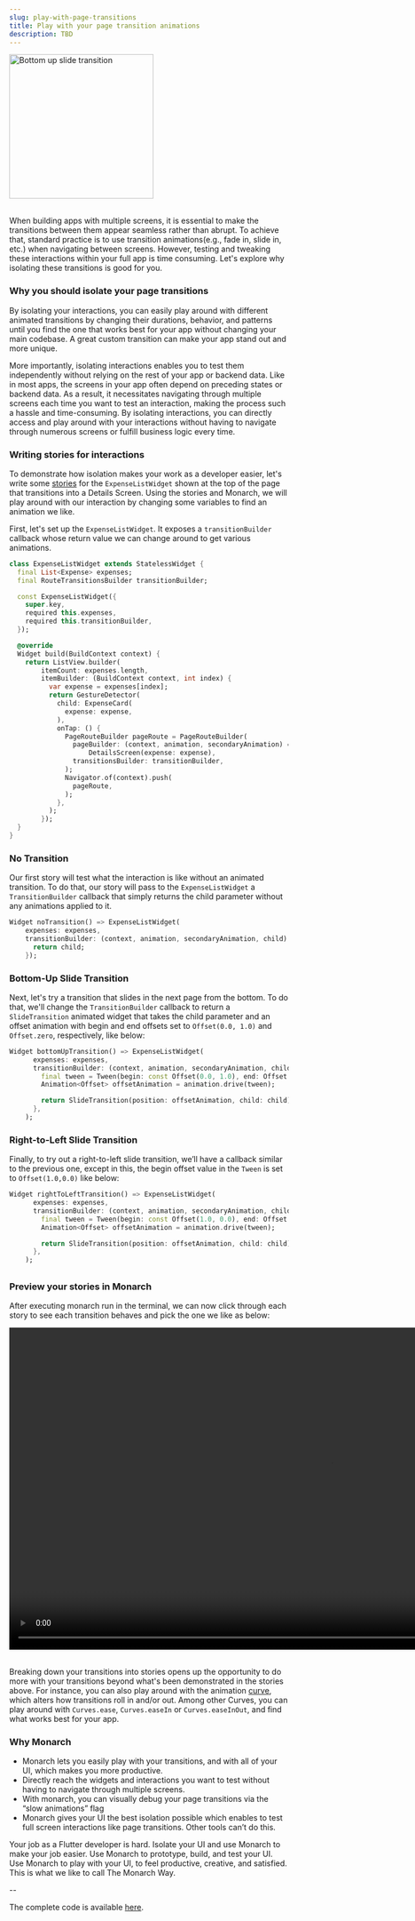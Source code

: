 ```yaml
---
slug: play-with-page-transitions
title: Play with your page transition animations
description: TBD
---
```


<div className="docs-intro">
    <img className="docs-screenshot macos" alt="Bottom up slide transition" src={interactions_app} width="260px"/>
</div>
<br/>

When building apps with multiple screens, it is essential to make the transitions between them appear seamless rather than
 abrupt. To achieve that, standard practice is to use transition animations(e.g., fade in, slide in, etc.) when navigating 
 between screens. However, testing and tweaking these interactions within your full app is time consuming. Let's explore why
  isolating these transitions is good for you.

### Why you should isolate your page transitions

By isolating your interactions, you can easily play around with different animated transitions by changing their durations, 
behavior, and patterns until you find the one that works best for your app without changing your main codebase. A great 
custom transition can make your app stand out and more unique.

More importantly, isolating interactions enables you to test them independently without relying on the rest of your app or 
backend data. Like in most apps, the screens in your app often depend on preceding states or backend data. As a result, it 
necessitates navigating through multiple screens each time you want to test an interaction, making the process such a hassle
 and time-consuming. By isolating interactions, you can directly access and play around with your interactions without having
  to navigate through numerous screens or fulfill business logic every time.


### Writing stories for interactions

To demonstrate how isolation makes your work as a developer easier, let's write some [stories](/docs/write-first-story) for the `ExpenseListWidget` shown
 at the top of the page that transitions into a Details Screen. Using the stories and Monarch, we will play around with our 
 interaction by changing some variables to find an animation we like.

First, let's set up the `ExpenseListWidget`. It exposes a `transitionBuilder` callback whose return value we can change around to
 get various animations.

```dart
class ExpenseListWidget extends StatelessWidget {
  final List<Expense> expenses;
  final RouteTransitionsBuilder transitionBuilder;

  const ExpenseListWidget({
    super.key,
    required this.expenses,
    required this.transitionBuilder,
  });

  @override
  Widget build(BuildContext context) {
    return ListView.builder(
        itemCount: expenses.length,
        itemBuilder: (BuildContext context, int index) {
          var expense = expenses[index];
          return GestureDetector(
            child: ExpenseCard(
              expense: expense,
            ),
            onTap: () {
              PageRouteBuilder pageRoute = PageRouteBuilder(
                pageBuilder: (context, animation, secondaryAnimation) =>
                    DetailsScreen(expense: expense),
                transitionsBuilder: transitionBuilder,
              );
              Navigator.of(context).push(
                pageRoute,
              );
            },
          );
        });
  }
}
```
### No Transition

Our first story will test what the interaction is like without an animated transition. To do that, our story will pass to the 
`ExpenseListWidget` a `TransitionBuilder` callback that simply returns the child parameter without any animations applied to it. 

```dart
Widget noTransition() => ExpenseListWidget(
    expenses: expenses,
    transitionBuilder: (context, animation, secondaryAnimation, child) {
      return child;
    });
```

### Bottom-Up Slide Transition

Next, let's try a transition that slides in the next page from the bottom. To do that, we'll change the `TransitionBuilder` 
callback to return a `SlideTransition` animated widget that takes the child parameter and an offset animation with begin and end 
offsets set to `Offset(0.0, 1.0)` and `Offset.zero`, respectively, like below:

```dart
Widget bottomUpTransition() => ExpenseListWidget(
      expenses: expenses,
      transitionBuilder: (context, animation, secondaryAnimation, child) {
        final tween = Tween(begin: const Offset(0.0, 1.0), end: Offset.zero);
        Animation<Offset> offsetAnimation = animation.drive(tween);

        return SlideTransition(position: offsetAnimation, child: child);
      },
    );
```

### Right-to-Left Slide Transition

Finally, to try out a right-to-left slide transition, we’ll have a callback similar to the previous one, except in this, the begin
 offset value in the `Tween` is set to `Offset(1.0,0.0)` like below: 

```dart
Widget rightToLeftTransition() => ExpenseListWidget(
      expenses: expenses,
      transitionBuilder: (context, animation, secondaryAnimation, child) {
        final tween = Tween(begin: const Offset(1.0, 0.0), end: Offset.zero);
        Animation<Offset> offsetAnimation = animation.drive(tween);

        return SlideTransition(position: offsetAnimation, child: child);
      },
    );
```

##

### Preview your stories in Monarch

After executing monarch run in the terminal, we can now click through each story to see each transition behaves and pick the one we like as below:

<div className='text--center'>
  <video playing playsinline controls autoPlay height="580px" src='/assets/monarch_interactions.webm' type='video/webm'/>
</div>
<br/>

Breaking down your transitions into stories opens up the opportunity to do more with your transitions beyond what's been demonstrated
 in the stories above. For instance, you can also play around with the animation
[curve](https://api.flutter.dev/flutter/animation/Curves-class.html), which alters how transitions roll in and/or out. Among other 
 Curves, you can play around with `Curves.ease`, `Curves.easeIn` or `Curves.easeInOut`, and find what works best for your app.

### Why Monarch

- Monarch lets you easily play with your transitions, and with all of your UI, which makes you more productive.
- Directly reach the widgets and interactions you want to test without having to navigate through multiple screens.
- With monarch, you can visually debug your page transitions via the “slow animations” flag
- Monarch gives your UI the best isolation possible which enables to test full screen interactions like page transitions. Other tools
 can’t do this.

Your job as a Flutter developer is hard. Isolate your UI and use Monarch to make your job easier. Use Monarch to prototype, build, 
and test your UI. Use Monarch to play with your UI, to feel productive, creative, and satisfied. This is what we like to call 
The Monarch Way.

--

The complete code is available [here](https://github.com/Dropsource/monarch_samples).
